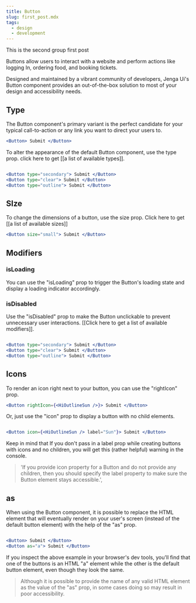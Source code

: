 ```yaml
---
title: Button
slug: first_post.mdx
tags:
  - design
  - development
---
```


This is the second group first post

Buttons allow users to interact with a website and perform actions like logging In, ordering food, and booking tickets.

Designed and maintained by a vibrant community of developers, Jenga Ui's Button component provides an out-of-the-box solution to most of your design and accessibility needs.

## Type

The Button component's primary variant is the perfect candidate for your typical call-to-action or any link you want to direct your users to.

```jsx
<Button> Submit </Button>
```

To alter the appearance of the default Button component, use the type prop. click here to get [[a list of available types]].

```jsx

<Button type="secondary"> Submit </Button>
<Button type="clear"> Submit </Button>
<Button type="outline"> Submit </Button>

```

## SIze

To change the dimensions of a button, use the size prop. Click here to get [[a list of available sizes]]

```jsx
<Button size="small"> Submit </Button>
```

## Modifiers

### isLoading

You can use the "isLoading" prop to trigger the Button's loading state and display a loading indicator accordingly.

### isDisabled

Use the "isDisabled" prop to make the Button unclickable to prevent unnecessary user interactions. [[Click here to get a list of available modifiers]].

```jsx

<Button type="secondary"> Submit </Button>
<Button type="clear"> Submit </Button>
<Button type="outline"> Submit </Button>

```

## Icons

To render an icon right next to your button, you can use the "rightIcon" prop.

```jsx
<Button rightIcon={<HiOutlineSun />}> Submit </Button>
```

Or, just use the "icon" prop to display a button with no child elements.

```jsx

<Button icon={<HiOutlineSun /> label="Sun"}> Submit </Button>

```

Keep in mind that If you don't pass in a label prop while creating buttons with icons and no children, you will get this (rather helpful) warning in the console.

> 'If you provide icon property for a Button and do not provide any children, then you should specify the label property to make sure the Button element stays accessible.',

## as

When using the Button component, it is possible to replace the HTML element that will eventually render on your user's screen (instead of the default button element) with the help of the "as" prop.

```jsx

<Button> Submit </Button>
<Button as="a"> Submit </Button>

```

If you inspect the above example in your browser's dev tools, you'll find that one of the buttons is an HTML "a" element while the other is the default button element, even though they look the same.

> Although it is possible to provide the name of any valid HTML element as the value of the "as" prop, in some cases doing so may result in poor accessibility.
